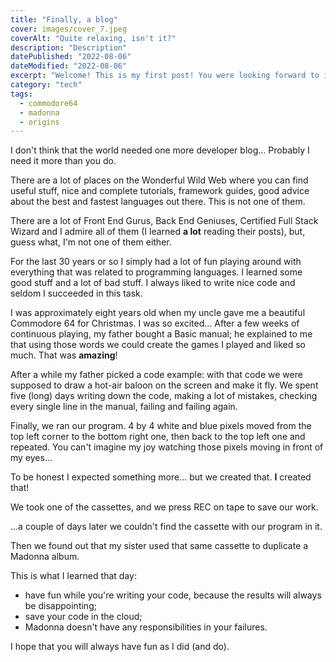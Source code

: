 ```yaml
---
title: "Finally, a blog"
cover: images/cover_7.jpeg
coverAlt: "Quite relaxing, isn't it?"
description: "Description"
datePublished: "2022-08-06"
dateModified: "2022-08-06"
excerpt: "Welcome! This is my first post! You were looking forward to it, weren't you?"
category: "tech"
tags:
  - commodore64
  - madonna
  - origins
---
```


I don't think that the world needed one more developer blog... Probably I need it more than you do.

There are a lot of places on the Wonderful Wild Web where you can find useful stuff,
nice and complete tutorials, framework guides, good advice about the best and fastest languages
out there. This is not one of them.

There are a lot of Front End Gurus, Back End Geniuses, Certified Full Stack Wizard and I admire all of them
(I learned **a lot** reading their posts), but, guess what, I'm not one of them either.

For the last 30 years or so I simply had a lot of fun playing around with everything that was related to
programming languages. I learned some good stuff and a lot of bad stuff. I always liked to write nice code and
seldom I succeeded in this task.

I was approximately eight years old when my uncle gave me a beautiful Commodore 64 for Christmas.
I was so excited... After a few weeks of continuous playing, my father bought a Basic manual;
he explained to me that using those words we could create the games I played and liked so much.
That was **amazing**!

After a while my father picked a code example: with that code we were supposed to draw a hot-air baloon
on the screen and make it fly. We spent five (long) days writing down the code, making a lot of
mistakes, checking every single line in the manual, failing and failing again.

Finally, we ran our program. 4 by 4 white and blue pixels moved from the top left corner to the
bottom right one, then back to the top left one and repeated. You can't imagine my joy watching
those pixels moving in front of my eyes...

To be honest I expected something more... but we created that. **I** created that!

We took one of the cassettes, and we press REC on tape to save our work.

...a couple of days later we couldn't find the cassette with our program in it.

Then we found out that my sister used that same cassette to duplicate a Madonna album.

This is what I learned that day:
- have fun while you're writing your code, because the results will always be disappointing;
- save your code in the cloud;
- Madonna doesn't have any responsibilities in your failures.

I hope that you will always have fun as I did (and do).
